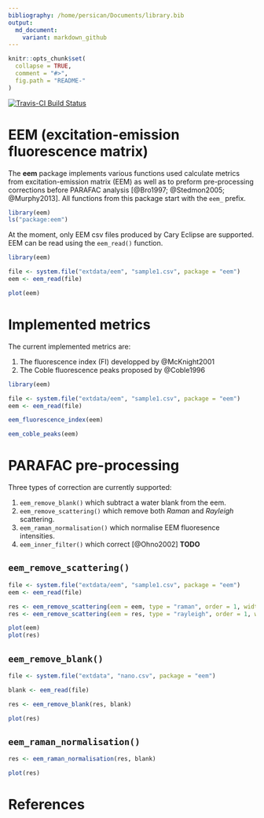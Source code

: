 ```yaml
---
bibliography: /home/persican/Documents/library.bib
output:
  md_document:
    variant: markdown_github
---
```


<!-- README.md is generated from README.Rmd. Please edit that file -->

```r
knitr::opts_chunk$set(
  collapse = TRUE,
  comment = "#>",
  fig.path = "README-"
)

```

[![Travis-CI Build Status](https://travis-ci.org/PMassicotte/eem.svg?branch=master)](https://travis-ci.org/PMassicotte/eem)

# EEM (excitation-emission fluorescence matrix)

The **eem** package implements various functions used calculate metrics from excitation-emission matrix (EEM) as well as to preform pre-processing corrections before PARAFAC analysis [@Bro1997; @Stedmon2005; @Murphy2013]. All functions from this package start with the `eem_` prefix.

```r
library(eem)
ls("package:eem")
```

At the moment, only EEM csv files produced by Cary Eclipse are supported. EEM can be read using the `eem_read()` function.

```r
library(eem)

file <- system.file("extdata/eem", "sample1.csv", package = "eem")
eem <- eem_read(file)

plot(eem)

```

# Implemented metrics

The current implemented metrics are:

1. The fluorescence index (FI) developped by @McKnight2001
2. The Coble fluorescence peaks proposed by @Coble1996

```r
library(eem)

file <- system.file("extdata/eem", "sample1.csv", package = "eem")
eem <- eem_read(file)

eem_fluorescence_index(eem)

eem_coble_peaks(eem)

```


# PARAFAC pre-processing

Three types of correction are currently supported:

1. `eem_remove_blank()` which subtract a water blank from the eem.
2. `eem_remove_scattering()` which remove both *Raman* and *Rayleigh* scattering.
3. `eem_raman_normalisation()` which normalise EEM fluoresence intensities.
4. `eem_inner_filter()` which correct [@Ohno2002] **TODO**

## `eem_remove_scattering()`

```r

file <- system.file("extdata/eem", "sample1.csv", package = "eem")
eem <- eem_read(file)

res <- eem_remove_scattering(eem = eem, type = "raman", order = 1, width = 10)
res <- eem_remove_scattering(eem = res, type = "rayleigh", order = 1, width = 10)

plot(eem)
plot(res)

```

## `eem_remove_blank()`

```r

file <- system.file("extdata", "nano.csv", package = "eem")

blank <- eem_read(file)

res <- eem_remove_blank(res, blank)

plot(res)
```

## `eem_raman_normalisation()`

```r

res <- eem_raman_normalisation(res, blank)

plot(res)

```

# References
